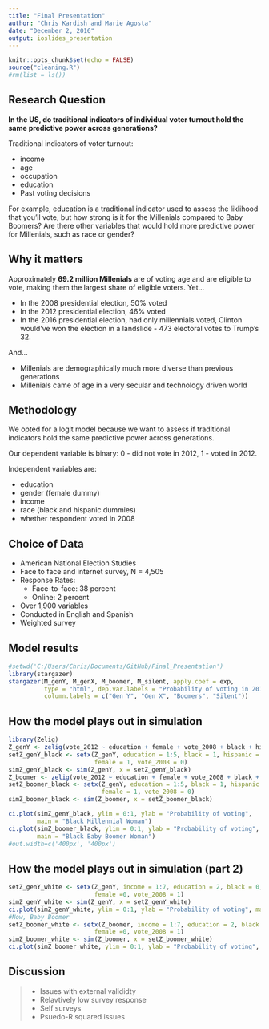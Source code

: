 ---
title: "Final Presentation"
author: "Chris Kardish and Marie Agosta"
date: "December 2, 2016"
output: ioslides_presentation
---

```{r setup, include=FALSE}
knitr::opts_chunk$set(echo = FALSE)
source("cleaning.R")
#rm(list = ls()) 
```

## Research Question 

 **In the US, do traditional indicators of individual voter turnout hold the same predictive power across generations?** 

Traditional indicators of voter turnout: 

- income 
- age
- occupation
- education 
- Past voting decisions

For example, education is a traditional indicator used to assess the liklihood that you'll vote, but how strong is it for the Millenials compared to Baby Boomers? Are there other variables that would hold more predictive power for Millenials, such as race or gender? 

## Why it matters

Approximately **69.2 million Millenials** are of voting age and are eligible to vote, making them the largest share of eligible voters. Yet...

- In the 2008 presidential election, 50% voted 
- In the 2012 presidential election, 46% voted 
- In the 2016 presidential election, had only millennials voted, Clinton would've won the election in a landslide - 473 electoral votes to Trump's 32.

And... 

- Millenials are demographically much more diverse than previous generations  
- Millenials came of age in a very secular and technology driven world 

## Methodology 

We opted for a logit model because we want to assess if traditional indicators hold the same predictive power across generations.  

Our dependent variable is binary: 0 - did not vote in 2012, 1 - voted in 2012. 

Independent variables are: 

- education
- gender (female dummy)
- income
- race (black and hispanic dummies)
- whether respondent voted in 2008 

## Choice of Data 

- American National Election Studies 
- Face to face and internet survey, N = 4,505
- Response Rates: 
    + Face-to-face: 38 percent
    + Online: 2 percent
- Over 1,900 variables
- Conducted in English and Spanish 
- Weighted survey 

## Model results {.flexbox .vcenter}
 
```{r echo = FALSE, results='asis', message=FALSE}
#setwd('C:/Users/Chris/Documents/GitHub/Final_Presentation')
library(stargazer)
stargazer(M_genY, M_genX, M_boomer, M_silent, apply.coef = exp,
          type = "html", dep.var.labels = "Probability of voting in 2012", 
          column.labels = c("Gen Y", "Gen X", "Boomers", "Silent"))

```

## How the model plays out in simulation {.columns-2}
```{r, echo=FALSE, include=FALSE, message=FALSE}
library(Zelig)
Z_genY <- zelig(vote_2012 ~ education + female + vote_2008 + black + hispanic + income, model = "logit.survey", weights=~weights, strata=~strata, data = anes_genY)
setZ_genY_black <- setx(Z_genY, education = 1:5, black = 1, hispanic = 0, income = 3, 
                        female = 1, vote_2008 = 0)
simZ_genY_black <- sim(Z_genY, x = setZ_genY_black)
Z_boomer <- zelig(vote_2012 ~ education + female + vote_2008 + black + hispanic + income, model = "logit.survey", weights=~weights, strata=~strata, data = anes_boomer)
setZ_boomer_black <- setx(Z_genY, education = 1:5, black = 1, hispanic = 0, income = 3, 
                          female = 1, vote_2008 = 0)
simZ_boomer_black <- sim(Z_boomer, x = setZ_boomer_black)
```

```{r, message=FALSE, echo = FALSE, fig.align='center', fig.show='hold', fig.width=5, fig.height=4}
ci.plot(simZ_genY_black, ylim = 0:1, ylab = "Probability of voting", 
        main = "Black Millennial Woman")
ci.plot(simZ_boomer_black, ylim = 0:1, ylab = "Probability of voting", 
        main = "Black Baby Boomer Woman")
#out.width=c('400px', '400px')
```

## How the model plays out in simulation (part 2) {.columns-2}
```{r, message=FALSE, echo = FALSE, fig.align='center', fig.show='hold', fig.width=4, fig.height=4}
setZ_genY_white <- setx(Z_genY, income = 1:7, education = 2, black = 0, hispanic = 0, 
                        female =0, vote_2008 = 1)
simZ_genY_white <- sim(Z_genY, x = setZ_genY_white)
ci.plot(simZ_genY_white, ylim = 0:1, ylab = "Probability of voting", main = "White Millennial Man")
#Now, Baby Boomer
setZ_boomer_white <- setx(Z_boomer, income = 1:7, education = 2, black = 0, hispanic = 0, 
                        female =0, vote_2008 = 1)
simZ_boomer_white <- sim(Z_boomer, x = setZ_boomer_white)
ci.plot(simZ_boomer_white, ylim = 0:1, ylab = "Probability of voting", main = "White Baby Boomer Man")

```

## Discussion 

>- Issues with external valididty
>- Relavtively low survey response 
>- Self surveys
>- Psuedo-R squared issues 


